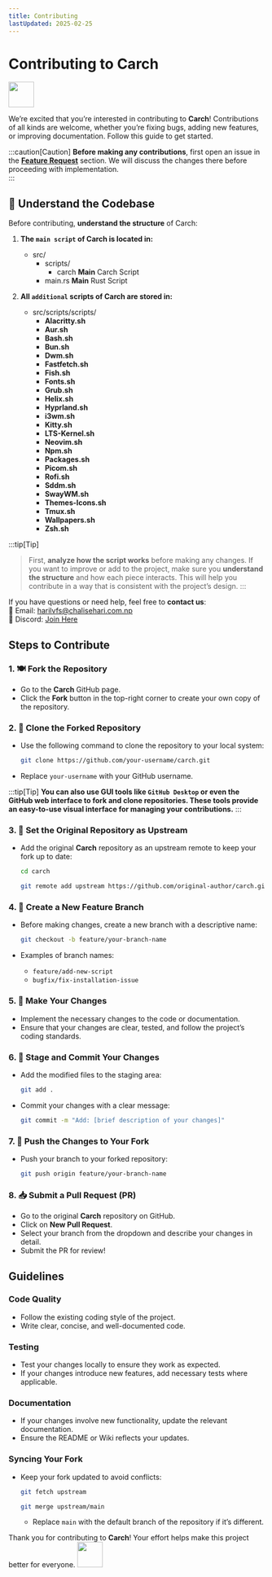 ```yaml
---
title: Contributing
lastUpdated: 2025-02-25
---
```



# Contributing to **Carch** 

<img src="https://cdn-icons-png.flaticon.com/128/993/993686.png" width="50" />

We’re excited that you’re interested in contributing to **Carch**! Contributions of all kinds are welcome, whether you’re fixing bugs, adding new features, or improving documentation. Follow this guide to get started.

:::caution[Caution]
**Before making any contributions**, first open an issue in the **[Feature Request](https://github.com/harilvfs/carch/issues/new?template=feature-reqests.yml)** section. We will discuss the changes there before proceeding with implementation.  
:::

## 📌 Understand the Codebase

Before contributing, **understand the structure** of Carch:

<Steps>

1. **The `main script` of Carch is located in:** 

   <FileTree>

   - src/
     - scripts/
       - carch **Main** Carch Script 
     - main.rs **Main** Rust Script

   </FileTree>


2. **All `additional` scripts of Carch are stored in:**  

   <FileTree>

    - src/scripts/scripts/
       - **Alacritty.sh**
       - **Aur.sh**
       - **Bash.sh**
       - **Bun.sh**
       - **Dwm.sh**
       - **Fastfetch.sh**
       - **Fish.sh**
       - **Fonts.sh**
       - **Grub.sh**
       - **Helix.sh**
       - **Hyprland.sh**
       - **i3wm.sh**
       - **Kitty.sh**
       - **LTS-Kernel.sh**
       - **Neovim.sh**
       - **Npm.sh**
       - **Packages.sh**
       - **Picom.sh**
       - **Rofi.sh**
       - **Sddm.sh**
       - **SwayWM.sh**
       - **Themes-Icons.sh**
       - **Tmux.sh**
       - **Wallpapers.sh**
       - **Zsh.sh**

   </FileTree>    

</Steps>

:::tip[Tip]
> First, **analyze how the script works** before making any changes. If you want to improve or add to the project, make sure you **understand the structure** and how each piece interacts. This will help you contribute in a way that is consistent with the project’s design. 
:::

If you have questions or need help, feel free to **contact us**:  
📧 Email: <a href="mailto:harilvfs@chalisehari.com.np">harilvfs@chalisehari.com.np</a>  
💬 Discord: <a href="https://discord.com/invite/8NJWstnUHd">Join Here</a>  

## Steps to Contribute

### 1. 🍽️ Fork the Repository
- Go to the **Carch** GitHub page.
- Click the **Fork** button in the top-right corner to create your own copy of the repository.

### 2. 🌿 Clone the Forked Repository
- Use the following command to clone the repository to your local system:

  ```bash
  git clone https://github.com/your-username/carch.git
  ```

- Replace `your-username` with your GitHub username.

:::tip[Tip]
**You can also use GUI tools like `GitHub Desktop` or even the GitHub web interface to fork and clone repositories. These tools provide an easy-to-use visual interface for managing your contributions.**
:::

### 3. 🌱 Set the Original Repository as Upstream
- Add the original **Carch** repository as an upstream remote to keep your fork up to date:

   ```bash
   cd carch
   ```

   ```bash
   git remote add upstream https://github.com/original-author/carch.git
   ```

### 4. 🍇 Create a New Feature Branch
- Before making changes, create a new branch with a descriptive name:

   ```bash
   git checkout -b feature/your-branch-name
   ```

- Examples of branch names:
  - `feature/add-new-script`
  - `bugfix/fix-installation-issue`

### 5. 🔧 Make Your Changes
- Implement the necessary changes to the code or documentation.
- Ensure that your changes are clear, tested, and follow the project’s coding standards.

### 6. 📝 Stage and Commit Your Changes
- Add the modified files to the staging area:

   ```bash
   git add .
   ```

- Commit your changes with a clear message:

   ```bash
   git commit -m "Add: [brief description of your changes]"
   ```

### 7. 🚀 Push the Changes to Your Fork
- Push your branch to your forked repository:

   ```bash
   git push origin feature/your-branch-name
   ```

### 8. 📥 Submit a Pull Request (PR)
- Go to the original **Carch** repository on GitHub.
- Click on **New Pull Request**.
- Select your branch from the dropdown and describe your changes in detail.
- Submit the PR for review!

## Guidelines

### Code Quality
- Follow the existing coding style of the project.
- Write clear, concise, and well-documented code.

### Testing
- Test your changes locally to ensure they work as expected.
- If your changes introduce new features, add necessary tests where applicable.

### Documentation
- If your changes involve new functionality, update the relevant documentation.
- Ensure the README or Wiki reflects your updates.

### Syncing Your Fork
- Keep your fork updated to avoid conflicts:

   ```bash
   git fetch upstream
   ```
   ```bash
   git merge upstream/main
   ```
  - Replace `main` with the default branch of the repository if it’s different.

Thank you for contributing to **Carch**! Your effort helps make this project better for everyone. <img src="https://cdn-icons-png.flaticon.com/128/2279/2279398.png" width="50" />



